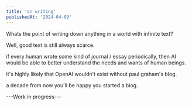 ```yaml
---
title: 'on writing'
publishedAt: '2024-04-09'
---
```


Whats the point of writing down anything in a world with infinite text?

Well, good text is still always scarce.





if every human wrote some kind of journal / essay periodically, 
then AI would be able to better understand the needs and wants of human beings.


it's highly likely that OpenAI wouldn't exist without paul graham's blog.


a decade from now you'll  be happy you started a blog.

---Work in progress---